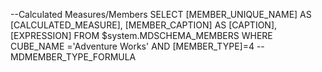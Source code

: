 --Calculated Measures/Members
SELECT [MEMBER_UNIQUE_NAME] AS [CALCULATED_MEASURE],
    [MEMBER_CAPTION] AS [CAPTION],
    [EXPRESSION]
FROM $system.MDSCHEMA_MEMBERS
WHERE CUBE_NAME ='Adventure Works'
AND [MEMBER_TYPE]=4 --MDMEMBER_TYPE_FORMULA